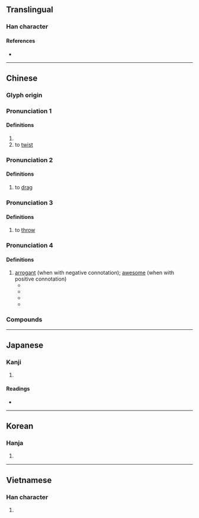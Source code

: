 {{character info/new}}
==Translingual==

===Han character===
{{Han char|rn=64|rad=手|as=06|sn=9|four=55006|canj=QLWP|ids=⿰扌曳}}

====References====
* {{Han ref|kx=0428.230|dkj=12013|dj=0777.170|hdz=31869.030|uh=62FD|ud=25341|bh=ABFB|bd=44027}}

----

==Chinese==

===Glyph origin===
{{Han etym}}

<!--|mn=chhōa-->{{attention|zh}}

===Pronunciation 1===
{{zh-forms}}
{{zh-pron
|m=yè
|c=jai6
|oc=y
|cat=v
}}

====Definitions====
{{zh-hanzi}}

# {{zh-alt-form|曳|to [[drag]]; to [[tow]]}}
# to [[twist]] {{rfv-sense|zh}}

===Pronunciation 2===
{{zh-forms|alt=𢶀}}
{{zh-pron
|m=zhuài
|cat=v
}}

====Definitions====
{{zh-hanzi}}

# to [[drag]]

===Pronunciation 3===
{{zh-forms}}
{{zh-pron
|m=zhuāi
|cat=v
}}

====Definitions====
{{zh-hanzi}}

# {{lb|zh|dialectal|_|Mandarin}} to [[throw]]

===Pronunciation 4===
{{zh-forms|alt=跩}}
{{zh-pron
|m=zhuǎi
|cat=a
}}

====Definitions====
{{zh-hanzi}}

# [[arrogant]] (when with negative connotation); [[awesome]] (when with positive connotation)
#* {{zh-x|你 別 以為{wéi} 有 你 爸 給 你 撐腰，你 就 可以 拽{zhuǎi} 起來{lai}。|ref=[https://www.bilibili.com/bangumi/play/ep127377] (08:16) {{w|zh:情深深雨濛濛|情深深雨濛濛}}, {{w|Chiung Yao}}, 2001}}
#* {{zh-x|有 些 拽{zhuǎi}.的.跟.二.五.八.萬.似{shì}的 人，好像 也 沒有 做 對 什麼 呀。|ref=[http://ent.ifeng.com/a/20180306/43032866_0.shtml]}}
#* {{zh-x|^謝 ^娜{nà} 調{tiáo}皮 回應 被 ^道-明-寺 cue：這麼 拽{zhuǎi} 約 出來 聊 一 聊|ref=[http://hlj.people.com.cn/n2/2018/0720/c220036-31837952.html]}}
#* {{zh-x|穿 上 時髦 工裝 褲，這 條 街 就 你 最 拽{zhuǎi} 最 cool ~|ref=[http://www.sohu.com/a/250310714_100173435]}}

===Compounds===
{{zh-der|勾拽|巴拽|拖鎗拽棒|拽耙扶犁|拽象拖犀|拖麻拽布|拽欛扶犁|拽塌|拽扎|橫拖倒拽|拽巷邏街|扯扯拽拽|拖拽|拽巷攞街|東扯西拽|生拖死拽|生拉硬拽|拽滿|死拉活拽|拽大拳|拽布拖麻|拽布披麻|繃拽|輪鎗拽步|連拖帶拽|繃繃拽拽|苦繃苦拽}}

----

==Japanese==

===Kanji===
{{ja-kanji|grade=|rs=手06}}

# {{defn|lang=ja|sort=手06}}

====Readings====
* {{ja-readings|on=[[えい]] (ei), [[えつ]] (etsu), [[えち]] (echi), [[せい]] (sei)|kun=[[ひく]] (hiku)}}

----

==Korean==

===Hanja===
{{ko-hanja|hangeul=예|eumhun=|rv=ye|mr=ye|y=yey}}

# {{defn|lang=ko|sort=手06}}

----

==Vietnamese==

===Han character===
{{vi-hantu|[[dìa]], [[duệ]], [[dấy]]|rs=手06}}

# {{defn|lang=vi|sort=手06}}